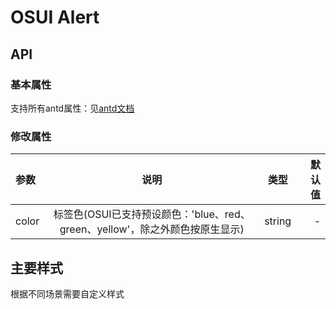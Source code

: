 
<Meta title="设计文档/Tag 标签"  />

# OSUI Alert

## API

### 基本属性

支持所有antd属性：见[antd文档](https://ant.design/components/tag-cn/)

### 修改属性

|参数|说明|类型|默认值|
|:---|:----:|:---:|------:|
|color|标签色(OSUI已支持预设颜色：'blue、red、green、yellow'，除之外颜色按原生显示)|string|-|


## 主要样式

根据不同场景需要自定义样式

<Preview>
  <Story name="Demo" story={stories.Demo} />
</Preview>
